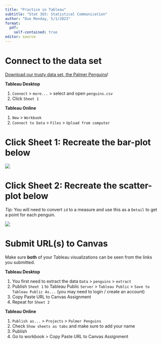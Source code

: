 ```yaml
---
title: "Practice in Tableau"
subtitle: "Stat 365: Statistical Communication"
author: "Due Monday, 5/1/2023"
format: 
  pdf:
    self-contained: true
editor: source
---
```


# Connect to the data set

[Download our trusty data set, the Palmer Penguins](data/penguins.csv)!

**Tableau Desktop**

1. `Connect` > `more...` > select and open `penguins.csv`
2. Click `Sheet 1`

**Tableau Online**

1. `New` > `Workbook`
2. `Connect to Data` > `Files` > `Upload from computer`

<!-- ![](practice-with-tableau/penguins-data-connection.JPG) -->

# Click Sheet 1: Recreate the bar-plot below

![](practice-with-tableau/species-barplot.JPG)

# Click Sheet 2: Recreate the scatter-plot below

*Tip:* You will need to convert `id` to a measure and use this as a `Detail` to get a point for each penguin.

![](practice-with-tableau/bill-size.JPG)

# Submit URL(s) to Canvas

<!-- For credit, submit the links to your Tableau visualizations. -->

Make sure **both** of your Tableau visualizations can be seen from the links you submitted.

**Tableau Desktop**

1. You first need to extract the data `Data` > `penguins` > `extract`
2. Publish `Sheet 1` to Tableau Public `Server` > `Tableau Public` > `Save to Tableau Public As...` (you may need to login / create an account)
3. Copy Paste URL to Canvas Assignment
4. Repeat for `Sheet 2`

<!-- ![](images/public-publish.JPG) -->

**Tableau Online**

1. `Publish as...` > `Projects` > `Palmer Penguins`
2. Check `Show sheets as tabs` and make sure to add your name
3. Publish
4. Go to workbook > Copy Paste URL to Canvas Assignment


